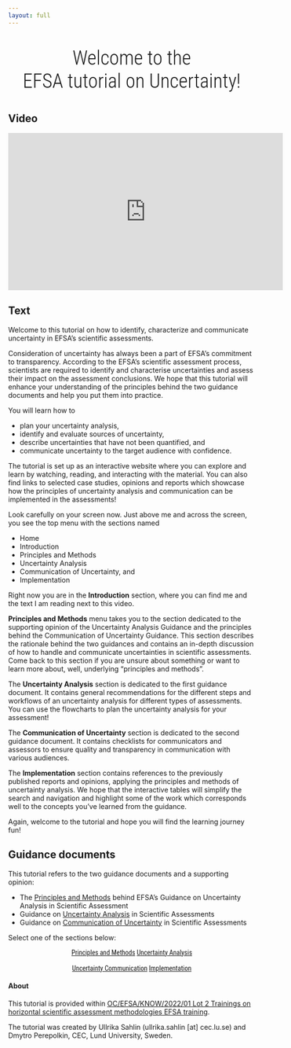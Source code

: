 ```yaml
---
layout: full
---
```


::: {#main-title style="font-family: 'Roboto Condensed', Roboto, sans-serif; text-align: center; font-size: 2.5rem; font-weight: lighter;"}
Welcome to the  
EFSA tutorial on Uncertainty!
:::

:::: {.panel-tabset}

## Video

<iframe width="560px" height="320px" allowfullscreen="true" allow="autoplay *" title="Sequence_01_Introduction" src="https://lu.instructuremedia.com/embed/f77815e9-1688-4f1c-a44a-7d0924fabcde" frameborder="0"></iframe>

## Text

Welcome to this tutorial on how to identify, characterize and communicate uncertainty in EFSA’s scientific assessments.

Consideration of uncertainty has always been a part of EFSA’s commitment to transparency. According to the EFSA's scientific assessment process, scientists are required to identify and characterise uncertainties and assess their impact on the assessment conclusions. We hope that this tutorial will enhance your understanding of the principles behind the two guidance documents and help you put them into practice.

You will learn how to

 - plan your uncertainty analysis,
 - identify and evaluate sources of uncertainty,
 - describe uncertainties that have not been quantified, and
 - communicate uncertainty to the target audience with confidence.

The tutorial is set up as an interactive website where you can explore and learn by watching, reading, and interacting with the material. You can also find links to selected case studies, opinions and reports which showcase how the principles of uncertainty analysis and communication can be implemented in the assessments!

Look carefully on your screen now. Just above me and across the screen, you see the top menu with the sections named

- Home
- Introduction
- Principles and Methods
- Uncertainty Analysis
- Communication of Uncertainty, and
- Implementation

Right now you are in the **Introduction** section, where you can find me and the text I am reading next to this video.

**Principles and Methods** menu takes you to the section dedicated to the supporting opinion of the Uncertainty Analysis Guidance and the principles behind the Communication of Uncertainty Guidance. This section describes the rationale behind the two guidances and contains an in-depth discussion of how to handle and communicate uncertainties in scientific assessments. Come back to this section if you are unsure about something or want to learn more about, well, underlying "principles and methods".

The **Uncertainty Analysis** section is dedicated to the first guidance document. It contains general recommendations for the different steps and workflows of an uncertainty analysis for different types of assessments. You can use the flowcharts to plan the uncertainty analysis for your assessment!

The **Communication of Uncertainty** section is dedicated to the second guidance document. It contains checklists for communicators and assessors to ensure quality and transparency in communication with various audiences.

The **Implementation** section contains references to the previously published reports and opinions, applying the principles and methods of uncertainty analysis. We hope that the interactive tables will simplify the search and navigation and highlight some of the work which corresponds well to the concepts you’ve learned from the guidance.

Again, welcome to the tutorial and hope you will find the learning journey fun!
::::


:::{.callout-note}
## Guidance documents

This tutorial refers to the two guidance documents and a supporting opinion:

- The [Principles and Methods](https://doi.org/10.2903/j.efsa.2018.5122) behind EFSA's Guidance on Uncertainty Analysis in Scientific Assessment
- Guidance on [Uncertainty Analysis](https://doi.org/10.2903/j.efsa.2018.5123) in Scientific Assessments
- Guidance on [Communication of Uncertainty](https://doi.org/10.2903/j.efsa.2019.5520) in Scientific Assessments
:::

Select one of the sections below:

::: {#start-btn style="font-family: 'Roboto Condensed', Roboto, sans-serif; text-align: center;"}

[Principles and Methods](principles-and-methods.qmd){.btn .btn-secondary .btn role="button"}
[Uncertainty Analysis](uncertainty-analysis.qmd){.btn .btn-secondary .btn role="button"}
</br></br>
[Uncertainty Communication](uncertainty-communication.qmd){.btn .btn-secondary .btn role="button"}
[Implementation](implementation.qmd){.btn .btn-secondary .btn role="button"}
:::

<!-- ::: {#main-text style="font-size: 1.25rem; font-weight: lighter; text-align: center;"} -->
<!-- This tutorial is provided within [OC/EFSA/KNOW/2022/01 Lot 2 Trainings on horizontal scientific assessment methodologies EFSA training](https://www.item.fraunhofer.de/en/events/efsa-e-learning-lot2.html). -->

<!-- The tutorial was created by Ullrika Sahlin (ullrika.sahlin [at] cec.lu.se) and Dmytro Perepolkin, CEC, Lund University, Sweden.   -->
<!-- ::: -->

#### About

This tutorial is provided within [OC/EFSA/KNOW/2022/01 Lot 2 Trainings on horizontal scientific assessment methodologies EFSA training](https://www.item.fraunhofer.de/en/events/efsa-e-learning-lot2.html).

The tutorial was created by Ullrika Sahlin (ullrika.sahlin [at] cec.lu.se) and Dmytro Perepolkin, CEC, Lund University, Sweden.

<!-- ## Feedback -->

<!-- Please provide your feedback after exploring the tutorial by filling in the [feedback form]() -->